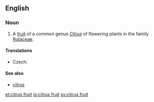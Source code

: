 ==English==
{{rfi}}
{{wikipedia}}
{{wikispecies|Citrus}}
===Noun===
{{en-noun|head=[[citrus]] [[fruit]]}}

# A [[fruit]] of a common genus ''[[Citrus]]'' of flowering plants in the family [[Rutaceae]].

====Translations====
{{trans-top|fruit of genus in family Rutaceae}}
* Czech: {{t|cs|citrusové ovoce|n}}
{{trans-mid}}
{{trans-bottom}}

====See also====
* [[citrus]]

[[et:citrus fruit]]
[[io:citrus fruit]]
[[sv:citrus fruit]]